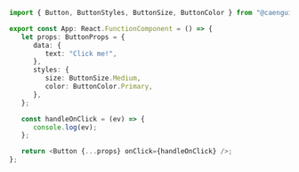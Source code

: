 
<Meta title="Docs/Button/Base" />

```ts
import { Button, ButtonStyles, ButtonSize, ButtonColor } from "@caenguidanos/ui-react-button";

export const App: React.FunctionComponent = () => {
   let props: ButtonProps = {
      data: {
         text: "Click me!",
      },
      styles: {
         size: ButtonSize.Medium,
         color: ButtonColor.Primary,
      },
   };

   const handleOnClick = (ev) => {
      console.log(ev);
   };

   return <Button {...props} onClick={handleOnClick} />;
};
```
